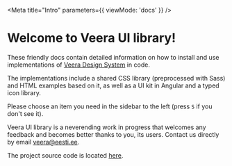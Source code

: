 
<Meta title="Intro" parameters={{ viewMode: 'docs' }} />

# Welcome to Veera UI library!

These friendly docs contain detailed information on how to install and use implementations of [Veera Design System](https://veera.eesti.ee) in code.

The implementations include a shared CSS library (preprocessed with Sass) and HTML examples based on it, as well as a UI kit in Angular and a typed icon library.

Please choose an item you need in the sidebar to the left (press `S` if you don't see it).

Veera UI library is a neverending work in progress that welcomes any feedback and becomes better thanks to you, its users. Contact us directly by email [veera@eesti.ee](mailto:veera@eesti.ee).

The project source code is located [here](https://bitbucket.ria.ee/projects/SUN/repos/veera-components/browse).
